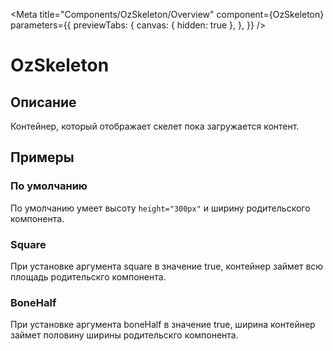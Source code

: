 
<Meta title="Components/OzSkeleton/Overview"
      component={OzSkeleton}
      parameters={{
        previewTabs: {
          canvas: { hidden: true },
        },
      }}
/>

# OzSkeleton

## Описание

Контейнер, который отображает скелет пока загружается контент.

## Примеры

### По умолчанию

По умолчанию умеет высоту `height="300px"` и ширину родительского компонента.

<Canvas>
  <Story id="components-ozskeleton-stories--default"/>
</Canvas>

### Square

При установке аргумента square в значение true, контейнер займет всю площадь родительскго компонента.

<Canvas>
  <Story id="components-ozskeleton-stories--square"/>
</Canvas>

### BoneHalf

При установке аргумента boneHalf в значение true, ширина контейнер займет половину ширины родительскго компонента.

<Canvas>
  <Story id="components-ozskeleton-stories--bone-half"/>
</Canvas>

